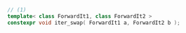 ```cpp
// (1)
template< class ForwardIt1, class ForwardIt2 >
constexpr void iter_swap( ForwardIt1 a, ForwardIt2 b );
```
